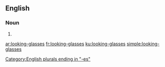 ==English==

===Noun===
{{head|en|plural}}

# {{plural of|looking-glass|lang=en}}

[[Category:English plurals ending in "-es"]]

[[ar:looking-glasses]]
[[fr:looking-glasses]]
[[ku:looking-glasses]]
[[simple:looking-glasses]]